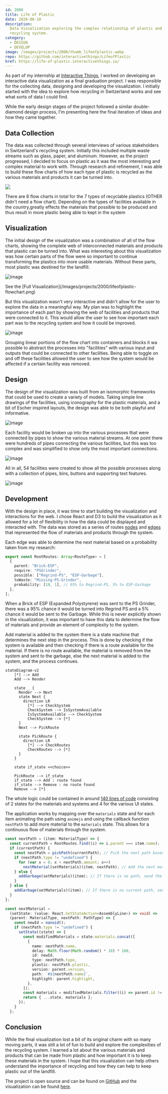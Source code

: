 ```yaml
---
id: 2000
title: Life of Plastic
date: 2020-06-10
description:
  Data Visualization exploring the complex relationship of plastic and its
  recycling system.
category:
  - DESIGN
  - DEVELOP
image: /images/projects/2000/thumb_lifeofplastic.webp
repo: https://github.com/interactivethings/LifeofPlastic
href: https://life-of-plastic.interactivethings.io/
---
```


As part of my internship at
[Interactive Things](https://interactivethings.com/), I worked on developing an
interactive data visualization as a final graduation project. I was responsible
for the collecting data, designing and developing the visualization. I initially
started with the idea to explore how recycling in Switzerland works and see what
sorts of data I could find.

While the early design stages of the project followed a similar double-diamond
design process, I'm presenting here the final iteration of ideas and how they
came together.

## Data Collection

The data was collected through several interviews of various stakeholders in
Switzerland's recycling system. Initially this included multiple waste streams
such as glass, paper, and aluminum. However, as the project progressed, I
decided to focus on plastic as it was the most interesting and complex material
to work with. Through research and refinement, I was able to build these flow
charts of how each type of plastic is recycled as the various materials and
products it can be turned into.

![](/images/projects/2000/lifeofplastic-1.png)

There are 6 flow charts in total for the 7 types of recyclable plastics (OTHER
didn't need a flow chart). Depending on the types of facilities available in the
country,greatly effects the materials that possible to be produced and thus
result in more plastic being able to kept in the system

## Visualization

The initial design of the visualization was a combination of all of the flow
charts, showing the complete web of interconnected materials and products that
plastic can be turned into. What was interesting about this visualization was
how certain parts of the flow were so important to continue transforming the
plastics into more usable materials. Without these parts, most plastic was
destined for the landfill.

![image](/images/projects/2000/lifeofplastic-flowchart.png)

<div className="mt-2 flex justify-end text-sm">
  See the [Full
  Visualization](/images/projects/2000/lifeofplastic-flowchart.png)
</div>

But this visualization wasn't very interactive and didn't allow for the user to
explore the data in a meaningful way. My plan was to highlight the importance of
each part by showing the web of facilities and products that were connected to
it. This would allow the user to see how important each part was to the
recycling system and how it could be improved.

![image](/images/projects/2000/lifeofplastic-3.png)

Grouping linear portions of the flow chart into containers and blocks it wa
possible to abstract the processes into "facilities" with various input and
outputs that could be connected to other facilities. Being able to toggle on and
off these facilities allowed the user to see how the system would be affected if
a certain facility was removed.

## Design

The design of the visualization was built from an isomorphic frameworks that
could be used to create a variety of models. Taking simple line drawings of the
facilities, using iconography for the plastic materials, and a bit of Escher
inspired layouts, the design was able to be both playful and informative.

![image](/images/projects/2000/lifeofplastic-4.png)

Each facility would be broken up into the various processes that were connected
by pipes to show the various material streams. At one point there were hundreds
of pipes connecting the various facilities, but this was too complex and was
simplified to show only the most important connections.

![image](/images/projects/2000/lifeofplastic-5.png)

All in all, 54 facilities were created to show all the possible processes along
with a collection of pipes, bins, buttons and supporting text features.

![image](/images/projects/2000/lifeofplastic-6.png)

## Development

With the design in place, it was time to start building the visualization and
interactions for the web. I chose React and D3 to build the visualization as it
allowed for a lot of flexibility in how the data could be displayed and
interacted with. The data was stored as a series of routes
[nodes](https://github.com/interactivethings/LifeofPlastic/tree/master/components/LifePlastic/Routes)
and
[edges](https://github.com/interactivethings/LifeofPlastic/blob/master/components/LifePlastic/data/RootRoutes.tsx)
that represented the flow of materials and products through the system.

Each edge was able to determine the next material based on a probability taken
from my research:

```typescript
export const RootRoutes: Array<RouteType> = [
  {
    parent: "Brick-ESP",
    require: "PSGrinder",
    possible: ["Regrind-PS", "ESP-Garbage"],
    toWaste: "Missing-PS-Grinder",
    probability: [19, 1], // 95% to Regrind-PS, 5% to ESP-Garbage
  },
];
```

When a Brick of ESP (Expanded Polystyrene) was sent to the PS Grinder, there was
a 95% chance it would be turned into Regrind PS and a 5% chance it would be sent
to the Garbage. While this is never explicitly shown in the visualization, it
was important to have this data to determine the flow of materials and provide
an element of complexity to the system.

Add material is added to the system there is a state machine that determines the
next step in the process. This is done by checking if the system is available
and then checking if there is a route available for the material. If there is no
route available, the material is removed from the system and sent to the
garbage, else the next material is added to the system, and the process
continues.

```mermaid
stateDiagram-v2
    [*] --> Add
    Add --> Render

    state _ {
      Render --> Next
      state Next {
        direction LR
          [*] --> CheckSystem
          CheckSystem --> IsSystemAvailable
          IsSystemAvailable --> CheckSystem
          CheckSystem --> [*]
      }
      Next --> PickRoute

      state PickRoute {
        direction LR
          [*] --> CheckRoutes
          CheckRoutes --> [*]
      }
    }

    state if_state <<choice>>

    PickRoute --> if_state
    if_state --> Add : route found
    if_state --> Remove : no route found
    Remove --> [*]
```

The whole logic could be contained in around
[140 lines of code](https://github.com/interactivethings/LifeofPlastic/blob/32924a2b8366326522e1ed0bf0e58161e582ac8a/pages/index.tsx#L86-L223)
consisting of 2 states for the materials and systems and 4 for the various UI
states.

The application works by mapping over the `materials` state and for each item
animating the path using `animejs` and using the callback function `nextPath` to
add more material to the `materials` state. This allows for a continuous flow of
materials through the system.

```typescript
const nextPath = (item: MaterialType) => {
  const currentPath = RootRoutes.find((i) => i.parent === item.name);
  if (currentPath) {
    const nextPath = pickPath(currentPath); // Pick the next path based on the probability
    if (nextPath.type != "undefined") {
      for (var x = 0; x < nextPath.amount; x++)
        nextMaterial(setMaterials)(item, nextPath); // Add the next material to the system
    } else {
      addGarbage(setMaterials)(item); // If there is no path, send the material to the garbage
    }
  } else {
    addGarbage(setMaterials)(item); // If there is no current path, send the material to the garbage
  }
};

const nextMaterial =
  (setState: (value: React.SetStateAction<AssemblyLine>) => void) =>
  (parent: MaterialType, nextPath: PathType) => {
    const newId = nanoid();
    if (nextPath.type != "undefined") {
      setState((state) => {
        const modifiedMaterials = state.materials.concat([
          {
            name: nextPath.name,
            delay: Math.floor(Math.random() * 10) * 100,
            id: newId,
            type: nextPath.type,
            plastic: nextPath.plastic,
            version: parent.version,
            path: `#${nextPath.name}`,
            highlight: parent.highlight,
          },
        ]);
        const materials = modifiedMaterials.filter((i) => parent.id != i.id);
        return { ...state, materials };
      });
    }
  };
```

## Conclusion

While the final visualization lost a bit of its original charm with so many
moving parts, it was still a lot of fun to build and explore the complexities of
the recycling system. I learned a lot about the various materials and products
that can be made from plastic and how important it is to keep these materials in
the system. I hope that this visualization can help others understand the
importance of recycling and how they can help to keep plastic out of the
landfill.

The project is open source and can be found on
[GitHub](https://github.com/interactivethings/LifeofPlastic) and the
visualization can be found
[here](https://life-of-plastic.interactivethings.io/).
